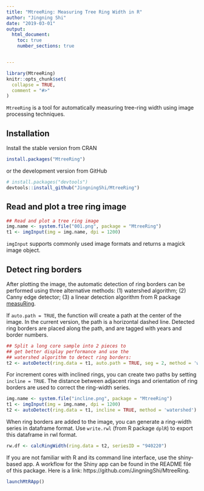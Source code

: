 ---
title: "MtreeRing: Measuring Tree Ring Width in R"
author: "Jingning Shi"
date: "2019-03-01"
output:
  html_document:
    toc: true
    number_sections: true


---
```{r setup, include = FALSE}
library(MtreeRing)
knitr::opts_chunk$set(
  collapse = TRUE,
  comment = "#>"
)
```
<!--require(knitr);require(markdown);knit("introduction.Rmd")-->

`MtreeRing` is a tool for automatically measuring tree-ring width using image processing techniques.

## Installation

Install the stable version from CRAN

```{r eval=FALSE}
install.packages("MtreeRing")
```

or the development version from GitHub

```{r eval=FALSE}
# install.packages("devtools")
devtools::install_github("JingningShi/MtreeRing")
```

## Read and plot a tree ring image

```{r}
## Read and plot a tree ring image
img.name <- system.file("001.png", package = "MtreeRing")
t1 <- imgInput(img = img.name, dpi = 1200)
```

`imgInput` supports commonly used image formats and returns a magick image object.


## Detect ring borders 

After plotting the image, the automatic detection of ring borders can be performed using three alternative methods: (1) watershed algorithm; (2) Canny edge detector; (3) a linear detection algorithm from R package [measuRing](https://CRAN.R-project.org/package=measuRing).

If `auto.path = TRUE`, the function will create a path at the center of the image. In the current version, the path is a horizontal dashed line. Detected ring borders are placed along the path, and are tagged with years and border numbers.

```{r}
## Split a long core sample into 2 pieces to
## get better display performance and use the
## watershed algorithm to detect ring borders:
t2 <- autoDetect(ring.data = t1, auto.path = TRUE, seg = 2, method = 'watershed')
```


For increment cores with inclined rings, you can create two paths by setting `incline = TRUE`. The distance between adjacent rings and orientation of ring borders are used to correct the ring-width series.

```{r}
img.name <- system.file("incline.png", package = "MtreeRing")
t1 <- imgInput(img = img.name, dpi = 1200)
t2 <- autoDetect(ring.data = t1, incline = TRUE, method = 'watershed')
```

When ring borders are added to the image, you can generate a ring-width series in dataframe format. Use `write.rwl` (from R package `dplR`) to export this dataframe in rwl format.

```{r}
rw.df <- calcRingWidth(ring.data = t2, seriesID = "940220")
```

If you are not familiar with R and its command line interface, use the shiny-based app. A workflow for the Shiny app can be found in the README file of this package. Here is a link: https://github.com/JingningShi/MtreeRing.

```{r eval=FALSE}
launchMtRApp()
```